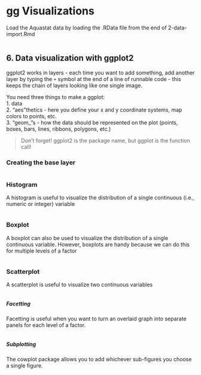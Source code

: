 # gg Visualizations

Load the Aquastat data by loading the .RData file from the end of 2-data-import.Rmd

```r

```

## 6. Data visualization with ggplot2

ggplot2 works in layers - each time you want to add something, add another layer by typing the `+` symbol at the end of a line of runnable code - this keeps the chain of layers looking like one single image.  

You need three things to make a ggplot:  
1. data  
2. "aes"thetics - here you define your x and y coordinate systems, map colors to points, etc.  
3. "geom_"s - how the data should be represented on the plot (points, boxes, bars, lines, ribbons, polygons, etc.)  

>Don't forget! ggplot2 is the package name, but ggplot is the function call!

### Creating the base layer

```r



```

### Histogram

A histogram is useful to visualize the distribution of a single continuous (i.e., numeric or integer) variable

```r



```

### Boxplot

A boxplot can also be used to visualize the distribution of a single continuous variable. However, boxplots are handy because we can do this for multiple levels of a factor

```r



```

### Scatterplot

A scatterplot is useful to visualize two continuous variables

```r



```

##### Facetting

Facetting is useful when you want to turn an overlaid graph into separate panels for each level of a factor. 

```r



```

##### Subplotting

The cowplot package allows you to add whichever sub-figures you choose a single figure. 

```r


```
